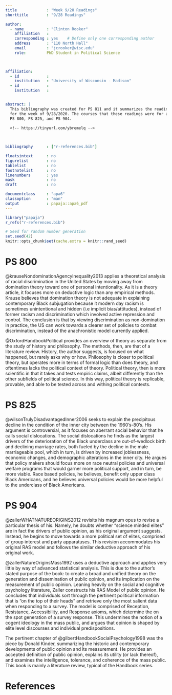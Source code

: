 ```yaml
---
title             : "Week 9/28 Readings"
shorttitle        : "9/28 Readings"

author: 
  - name          : "Clinton Rooker"
    affiliation   : 
    corresponding : yes    # Define only one corresponding author
    address       : "110 North Hall"
    email         : "jcrooker@wisc.edu"
    role:         PhD Student in Political Science

      

affiliation:
  - id            : 
    institution   : "University of Wisconsin - Madison"
  - id            : 
    institution   : 


abstract: |
  This bibliography was created for PS 811 and it summarizes the readings 
  for the week of 9/28/2020. The courses that these readings were for are 
  PS 800, PS 825, and PS 904. 
  
  <!-- https://tinyurl.com/ybremelq -->
  


bibliography      : ["r-references.bib"]

floatsintext      : no
figurelist        : no
tablelist         : no
footnotelist      : no
linenumbers       : yes
mask              : no
draft             : no

documentclass     : "apa6"
classoption       : "man"
output            : papaja::apa6_pdf
---
```


```r
library("papaja")
r_refs("r-references.bib")
```

```r
# Seed for random number generation
set.seed(42)
knitr::opts_chunk$set(cache.extra = knitr::rand_seed)
```

# PS 800

@krauseNondominationAgencyInequality2013 applies a theoretical analysis of racial discrimination in the United 
States by moving away from domination theory toward one of personal intentionality. As it is a theory article, it focuses more on deductive logic than any empirical methods. Krause believes that domination theory is not adequate in explaining contemporary Black subjugation because it modern day racism is sometimes unintentional and hidden (i.e implicit bias/attitudes), instead of former racism and discrimination which involved active repression and control. The conclusion is that by viewing discrimination as non-domination in practice, the US can work towards a clearer set of policies to combat discrimination, instead of the anachronistic model currently applied. 

@OxfordHandbookPolitical provides an overview of theory as separate from the study of history and philosophy. The methods, then, are that of a literature review. History, the author suggests, is focused on what happened, but rarely asks why or how. Philosophy is closer to political theory, but operates more in terms of formal logic than does theory, and oftentimes lacks the political context of theory. Political theory, then is more scientific in that it takes and tests empiric claims, albeit differently than the other subfields of political science. In this way, political theory is replicable, provable, and able to be tested across and withing political contexts. 

# PS 825

@wilsonTrulyDisadvantagedInner2006 seeks to explain the precipitous decline in the condition  of the inner city between the 1960's-80's. His argument is controversial, as it focuses on aberrant social behavior that he calls social dislocations. The social dislocations he finds as the largest drivers of the deterioration of the Black underclass are out-of-wedlock birth and declining marriage rates, both fueled by the decline in the male marriageable pool, which in turn, is driven by increased joblessness, economic changes, and demographic alterations in the inner city. He argues that policy makers should focus more on race neutral policies and universal welfare programs that would garner more political support, and in turn, be more viable. Race based policies, he believes, benefit only upper class Black Americans, and he believes universal policies would be more helpful to the underclass of Black Americans. 

# PS 904

@zallerWHATNATUREORIGINS2012 revisits his magnum opus to revise a particular thesis of his. Namely, he doubts whether "science minded elites" are in fact the drivers of public opinion, as his original argument suggests. Instead, he begins to move towards a more political set of elites, comprised of group interest and party apparatuses. This revision accommodates his original RAS model and follows the similar deductive approach of his original work.

@zallerNatureOriginsMass1992 uses a deductive approach and applies very little by way of advanced statistical analysis. This is due to the author's stated purpose of the book: to create a broad and unified theory on the generation and dissemination of public opinion, and its implication on the measurement of public opinion. Leaning heavily on the social and cognitive psychology literature, Zaller constructs his RAS Model of public opinion. He concludes that individuals sort through the pertinent political information that is "on the top of their heads" and retrieve only the most salient data when responding to a survey. The model is comprised of Reception, Resistance, Accessibility, and Response axioms, which determine the on the spot generation of a survey response. This undermines the notion of a cogent ideology in the mass public, and argues that opinion is shaped by elite level discourses and individual predispositions.

The pertinent chapter of @gilbertHandbookSocialPsychology1998 was the piece by Donald Kinder, summarizing the historic and contemporary developments of public opinion and its measurement. He provides an accepted definition of public opinion, explains its utility (or lack thereof), and examines the intelligence, tolerance, and coherence of the mass public. This book is mainly a literature review, typical of the Handbook series. 


\newpage

# References

\begingroup
\setlength{\parindent}{-0.5in}
\setlength{\leftskip}{0.5in}

<div id="refs" custom-style="Bibliography"></div>
\endgroup
